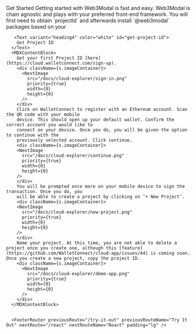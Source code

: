 

<MDXLayout>
  <MDXContentSection>
      <Text variant="heading3" color="white" id="get-started">Get Started</Text>
      <MDXContentBlock>
        Getting started with Web3Modal is fast and easy. Web3Modal is chain agnostic and plays with your preferred front-end framework.
        You will first need to obtain `projectId` and afterwards install `@web3modal` packages based on your
      </MDXContentBlock>

       <Text variant="heading4" color="white" id="get-project-id">
        Get Project ID
      </Text>
      <MDXContentBlock>
        Get your first Project ID [here](https://cloud.walletconnect.com/sign-up).
        <div className={s.imageContainer}>
          <NextImage
            src="/docs/cloud-explorer/sign-in.png"
            priority={true}
            width={0}
            height={0}
          />
        </div>
        Click on WalletConnect to register with an Ethereum account. Scan the QR code with your mobile
        device. This should open up your default wallet. Confirm the correct account you would like to
        connect on your device. Once you do, you will be given the option to continue with the
        previously selected account. Click continue.
        <div className={s.imageContainer}>
        <NextImage
          src="/docs/cloud-explorer/continue.png"
          priority={true}
          width={0}
          height={0}
        />
        </div>
        You will be prompted once more on your mobile device to sign the transaction. Once you do, you
        will be able to create a project by clicking on ‘+ New Project’.
        <div className={s.imageContainer}>
        <NextImage
          src="/docs/cloud-explorer/new-project.png"
          priority={true}
          width={0}
          height={0}
        />
        </div>
        Name your project. At this time, you are not able to delete a project once you create one, although this [feature](https://github.com/WalletConnect/cloud-app/issues/44) is coming soon. Once you create a new project, copy the project ID.
        <div className={s.imageContainer}>
          <NextImage
            src="/docs/cloud-explorer/demo-app.png"
            priority={true}
            width={0}
            height={0}
          />
        </div>
      </MDXContentBlock>


      <FooterRouter previousRoute="/try-it-out" previousRouteName="Try It Out" nextRoute="/react" nextRouteName="React" padding="lg" />

  </MDXContentSection>

</MDXLayout>
